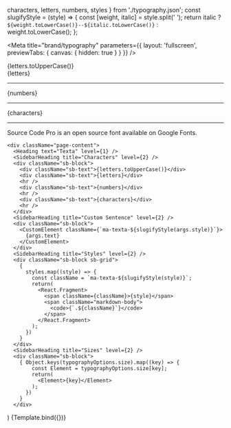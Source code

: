   characters,
  letters,
  numbers,
  styles
} from './typography.json';
const slugifyStyle = (style) => {
  const [weight, italic] = style.split(' ');
  return italic ? `${weight.toLowerCase()}--${italic.toLowerCase()}` : weight.toLowerCase();
};

<Meta
  title="brand/typography" 
  parameters={{
    layout: 'fullscreen',
    previewTabs: { canvas: { hidden: true } } 
  }} 
/>

<Canvas>
  <Story name="About">
          <div className="page-content markdown-body">
            <Typography />
        </div>
  </Story>
</Canvas>

<Canvas>
  <Story name="Source Code Pro (Monospace Font)">
      <div className="page-content">
        <Heading text="Source Code Pro" level={1} />
        <SidebarHeading title="Characters" level={2} />
        <div className="sb-block sb-block--mono">
          <div className="sb-text">{letters.toUpperCase()}</div>
          <div className="sb-text">{letters}</div>
          <hr />
          <div className="sb-text">{numbers}</div>
          <hr />
          <div className="sb-text">{characters}</div>
          <hr />
        </div>
        <div className="sb-block">
          Source Code Pro is an open source font available on Google Fonts.
          <DecorativeLink
            text="Download the fonts or see more information on Google Fonts"
            href="https://fonts.google.com/specimen/Source+Code+Pro"
          />
        </div>
    </div>
  </Story>
</Canvas>

    <div className="page-content">
      <Heading text="Texta" level={1} />
      <SidebarHeading title="Characters" level={2} />
      <div className="sb-block">
        <div className="sb-text">{letters.toUpperCase()}</div>
        <div className="sb-text">{letters}</div>
        <hr />
        <div className="sb-text">{numbers}</div>
        <hr />
        <div className="sb-text">{characters}</div>
        <hr />
      </div>
      <SidebarHeading title="Custom Sentence" level={2} />
      <div className="sb-block">
        <CustomElement className={`ma-texta-${slugifyStyle(args.style)}`}>
          {args.text}
        </CustomElement>
      </div>
      <SidebarHeading title="Styles" level={2} />
      <div className="sb-block sb-grid">
        {
          styles.map((style) => {
            const className = `ma-texta-${slugifyStyle(style)}`;
            return(
              <React.Fragment>
                <span className={className}>{style}</span>
                <span className="markdown-body">
                  <code>{`.${className}`}</code>
                </span>
              </React.Fragment>
            );
          })
        }
      </div>
      <SidebarHeading title="Sizes" level={2} />
      <div className="sb-block">
        { Object.keys(typographyOptions.size).map((key) => {
            const Element = typographyOptions.size[key];
            return(
              <Element>{key}</Element>
            );
          })
        }
      </div>
  </div>
)

<Canvas>
<Story
  name="Texta (Main Font)"
  args={{
    text: 'Type something in the text knob, and use other knobs to change text styles.',
    style: 'Medium Italic',
    size: 'p'
  }}
  argTypes={{
    text: {
      control: {
        type: 'text'
      }
    },
    style: {
      control: {
        type: 'select',
        options: styles
      }
    },
    size: {
      control: {
        type: 'select',
        options: typographyOptions.size
      }
    }
  }}
>
  {Template.bind({})}
</Story>
</Canvas>